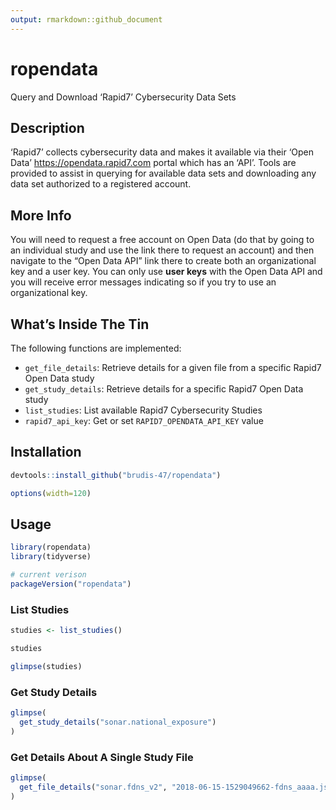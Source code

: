 ```yaml
---
output: rmarkdown::github_document
---
```


# ropendata

Query and Download 'Rapid7' Cybersecurity Data Sets

## Description

'Rapid7' collects cybersecurity data and makes it available via their 'Open Data' <https://opendata.rapid7.com> portal which has an 'API'. Tools are provided to assist in querying for available data sets and downloading any data set authorized to a registered account.

## More Info

You will need to request a free account on Open Data (do that by going to an individual study and use the link there to request an account) and then navigate to the "Open Data API" link there to create both an organizational key and a user key. You can only use **user keys** with the Open Data API and you will receive error messages indicating so if you try to use an organizational key.

## What's Inside The Tin

The following functions are implemented:

- `get_file_details`:	Retrieve details for a given file from a specific Rapid7 Open Data study
- `get_study_details`:	Retrieve details for a specific Rapid7 Open Data study
- `list_studies`:	List available Rapid7 Cybersecurity Studies
- `rapid7_api_key`:	Get or set `RAPID7_OPENDATA_API_KEY` value

## Installation

```r
devtools::install_github("brudis-47/ropendata")
```

```r
options(width=120)
```

## Usage

```r
library(ropendata)
library(tidyverse)

# current verison
packageVersion("ropendata")

```

### List Studies

```r
studies <- list_studies()

studies

glimpse(studies)
```

### Get Study Details

```r
glimpse(
  get_study_details("sonar.national_exposure")
)
```

### Get Details About A Single Study File

```r
glimpse(
  get_file_details("sonar.fdns_v2", "2018-06-15-1529049662-fdns_aaaa.json.gz")
)
```
